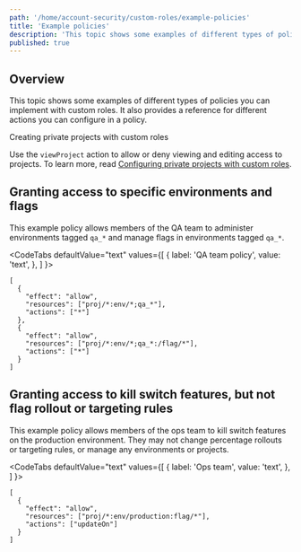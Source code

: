```yaml
---
path: '/home/account-security/custom-roles/example-policies'
title: 'Example policies'
description: 'This topic shows some examples of different types of policies you can implement with custom roles.'
published: true
---
```


## Overview

This topic shows some examples of different types of policies you can implement with custom roles. It also provides a reference for different actions you can configure in a policy.

<Callout intent="info">
  <CalloutTitle>Creating private projects with custom roles</CalloutTitle>
  <CalloutDescription>

Use the `viewProject` action to allow or deny viewing and editing access to projects. To learn more, read
[Configuring private projects with custom roles](/home/account-security/custom-roles/private-projects).

  </CalloutDescription>
</Callout> 

## Granting access to specific environments and flags

This example policy allows members of the QA team to administer environments tagged `qa_*` and manage flags in environments tagged `qa_*`.


<CodeTabs
  defaultValue="text"
  values={[
    { label: 'QA team policy', value: 'text', },
  ]
}>

<CodeTabItem value="text">

```text
[
  {
    "effect": "allow",
    "resources": ["proj/*:env/*;qa_*"],
    "actions": ["*"]
  },
  {
    "effect": "allow",
    "resources": ["proj/*:env/*;qa_*:/flag/*"],
    "actions": ["*"]
  }
]
```

</CodeTabItem>
</CodeTabs>


## Granting access to kill switch features, but not flag rollout or targeting rules

This example policy allows members of the ops team to kill switch features on the production environment. They may not change percentage rollouts or targeting rules, or manage any environments or projects.


<CodeTabs
  defaultValue="text"
  values={[
    { label: 'Ops team', value: 'text', },
  ]
}>

<CodeTabItem value="text">

```text
[
  {
    "effect": "allow",
    "resources": ["proj/*:env/production:flag/*"],
    "actions": ["updateOn"]
  }
]
```

</CodeTabItem>
</CodeTabs>
